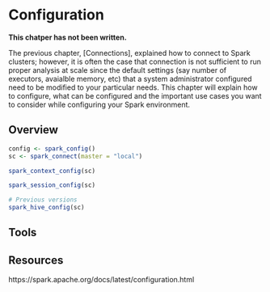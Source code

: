 # Configuration {#configuration}

**This chatper has not been written.**

The previous chapter, [Connections], explained how to connect to Spark clusters; however, it is often the case that connection is not sufficient to run proper analysis at scale since the default settings (say number of executors, avaialble memory, etc) that a system administrator configured need to be modified to your particular needs. This chapter will explain how to configure, what can be configured and the important use cases you want to consider while configuring your Spark environment.

## Overview

```r
config <- spark_config()
sc <- spark_connect(master = "local")

spark_context_config(sc)

spark_session_config(sc)

# Previous versions
spark_hive_config(sc)
```

## Tools

## Resources

https://spark.apache.org/docs/latest/configuration.html
